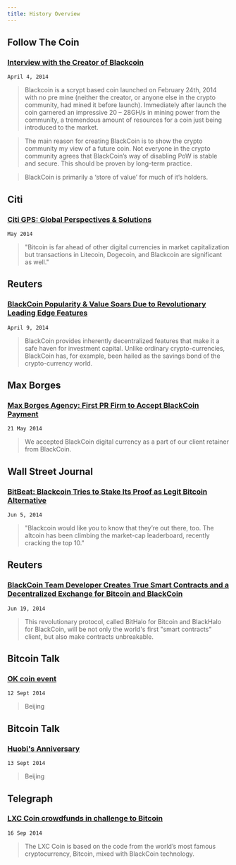 ```yaml
---
title: History Overview
---
```

## Follow The Coin
### [Interview with the Creator of Blackcoin](https://web.archive.org/web/20140603183808/http://www.followthecoin.com/interview-creator-blackcoin-bc/)
`April 4, 2014`
> Blackcoin is a scrypt based coin launched on February 24th, 2014 with no pre mine (neither the creator, or anyone else in the crypto community, had mined it before launch). Immediately after launch the coin garnered an impressive 20 – 28GH/s in mining power from the community, a tremendous amount of resources for a coin just being introduced to the market.

> The main reason for creating BlackCoin is to show the crypto community my view of a future coin. Not everyone in the crypto community agrees that BlackCoin’s way of disabling PoW is stable and secure. This should be proven by long-term practice.

> BlackCoin is primarily a ‘store of value’ for much of it’s holders. 

## Citi
### [Citi GPS: Global Perspectives & Solutions](https://ir.citi.com/RZh%2B9GHcy3eQvegHG9vuU3r5%2FxkjXBMMfUnULRTyibawadNFQRrrFA%3D%3D)
`May 2014`
> "Bitcoin is far ahead of other digital currencies in market capitalization but transactions in Litecoin, Dogecoin, and Blackcoin are significant as well."

## Reuters
### [BlackCoin Popularity & Value Soars Due to Revolutionary Leading Edge Features](https://web.archive.org/web/20160306120134/http://uk.reuters.com/article/idUKnGNX9m2PlG+1c5+GNW20140409)
`April 9, 2014`
> BlackCoin provides inherently decentralized features that make it a safe haven for investment capital. Unlike ordinary crypto-currencies, BlackCoin has, for example, been hailed as the savings bond of the crypto-currency world. 

## Max Borges
### [Max Borges Agency: First PR Firm to Accept BlackCoin Payment](https://web.archive.org/web/20140909031347/http://maxborgesagency.com/max-borges-agency-first-pr-firm-to-accept-blackcoin-payment/)
`21 May 2014`
> We accepted BlackCoin digital currency as a part of our client retainer from BlackCoin.

## Wall Street Journal
### [BitBeat: Blackcoin Tries to Stake Its Proof as Legit Bitcoin Alternative](http://blogs.wsj.com/moneybeat/2014/06/05/bitbeat-blackcoin-tries-to-stake-its-proof-as-legit-bitcoin-alternative/)
`Jun 5, 2014`
> "Blackcoin would like you to know that they’re out there, too. The altcoin has been climbing the market-cap leaderboard, recently cracking the top 10."

## Reuters
### [BlackCoin Team Developer Creates True Smart Contracts and a Decentralized Exchange for Bitcoin and BlackCoin](https://web.archive.org/web/20140909004912/https://www.reuters.com/article/2014/06/19/idUSnGNX4Lm53x+1d0+GNW20140619)
`Jun 19, 2014`
> This revolutionary protocol, called BitHalo for Bitcoin and BlackHalo for BlackCoin, will be not only the world's first "smart contracts" client, but also make contracts unbreakable. 

## Bitcoin Talk
### [OK coin event](https://bitcointalk.org/index.php?topic=599299.msg8801544#msg8801544) 
`12 Sept 2014`
> Beijing

## Bitcoin Talk
### [Huobi's Anniversary](https://bitcointalk.org/index.php?topic=599299.msg8802038#msg8802038)
`13 Sept 2014`
> Beijing

## Telegraph
### [LXC Coin crowdfunds in challenge to Bitcoin](http://www.telegraph.co.uk/finance/businessclub/money/11100354/LXC-Coin-crowdfunds-in-challenge-to-Bitcoin.html)
`16 Sep 2014`
> The LXC Coin is based on the code from the world’s most famous cryptocurrency, Bitcoin, mixed with BlackCoin technology.



